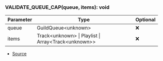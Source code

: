 ### VALIDATE_QUEUE_CAP(queue, items): void
| Parameter | Type | Optional |
| ----------- | ----------- | ----------- |
| queue | GuildQueue\<unknown> | ❌ |
| items | Track\<unknown> \| Playlist \| Array\<Track\<unknown>> | ❌ |


- [Source](https://github.com/Androz2091/discord-player/blob/62d0fce/packages/discord-player/src/utils/Util.ts#L142)